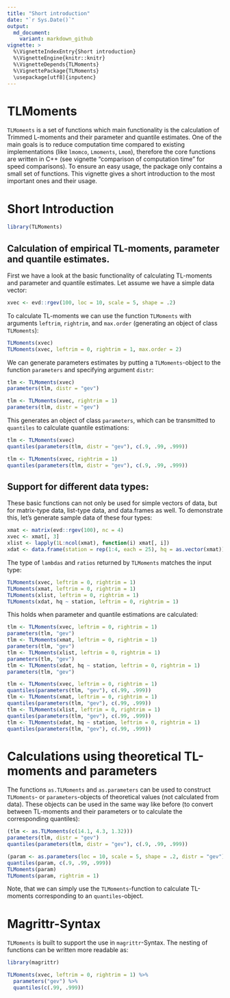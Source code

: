 ```yaml
---
title: "Short introduction"
date: "`r Sys.Date()`"
output:
  md_document:
    variant: markdown_github
vignette: >
  %\VignetteIndexEntry{Short introduction}
  %\VignetteEngine{knitr::knitr}
  %\VignetteDepends{TLMoments}
  %\VignettePackage{TLMoments}
  \usepackage[utf8]{inputenc}	
---
```


# TLMoments

`TLMoments` is a set of functions which main functionality is the calculation of Trimmed L-moments and their parameter and quantile estimates. One of the main goals is to reduce computation time compared to existing implementations (like `lmomco`, `Lmoments`, `Lmom`), therefore the core functions are written in C++ (see vignette "comparison of computation time" for speed comparisons). To ensure an easy usage, the package only contains a small set of functions. This vignette gives a short introduction to the most important ones and their usage. 

# Short Introduction

```r
library(TLMoments)
```

## Calculation of empirical TL-moments, parameter and quantile estimates. 

First we have a look at the basic functionality of calculating TL-moments and parameter and quantile estimates. Let assume we have a simple data vector:
```r
xvec <- evd::rgev(100, loc = 10, scale = 5, shape = .2)
```

To calculate TL-moments we can use the function `TLMoments` with arguments `leftrim`, `rightrim`, and `max.order` (generating an object of class `TLMoments`): 
```r
TLMoments(xvec)
TLMoments(xvec, leftrim = 0, rightrim = 1, max.order = 2)
```

We can generate parameters estimates by putting a `TLMoments`-object to the function `parameters` and specifying argument `distr`: 
```r
tlm <- TLMoments(xvec)
parameters(tlm, distr = "gev")

tlm <- TLMoments(xvec, rightrim = 1)
parameters(tlm, distr = "gev")
```

This generates an object of class `parameters`, which can be transmitted to `quantiles` to calculate quantile estimations: 
```r
tlm <- TLMoments(xvec)
quantiles(parameters(tlm, distr = "gev"), c(.9, .99, .999))

tlm <- TLMoments(xvec, rightrim = 1)
quantiles(parameters(tlm, distr = "gev"), c(.9, .99, .999))
```


## Support for different data types: 

These basic functions can not only be used for simple vectors of data, but for matrix-type data, list-type data, and data.frames as well. To demonstrate this, let's generate sample data of these four types: 
```r
xmat <- matrix(evd::rgev(100), nc = 4)
xvec <- xmat[, 3]
xlist <- lapply(1L:ncol(xmat), function(i) xmat[, i])
xdat <- data.frame(station = rep(1:4, each = 25), hq = as.vector(xmat))
```

The type of `lambdas` and `ratios` returned by `TLMoments` matches the input type: 
```r
TLMoments(xvec, leftrim = 0, rightrim = 1)
TLMoments(xmat, leftrim = 0, rightrim = 1)
TLMoments(xlist, leftrim = 0, rightrim = 1)
TLMoments(xdat, hq ~ station, leftrim = 0, rightrim = 1)
```

This holds when parameter and quantile estimations are calculated: 
```r
tlm <- TLMoments(xvec, leftrim = 0, rightrim = 1)
parameters(tlm, "gev")
tlm <- TLMoments(xmat, leftrim = 0, rightrim = 1)
parameters(tlm, "gev")
tlm <- TLMoments(xlist, leftrim = 0, rightrim = 1)
parameters(tlm, "gev")
tlm <- TLMoments(xdat, hq ~ station, leftrim = 0, rightrim = 1)
parameters(tlm, "gev")

tlm <- TLMoments(xvec, leftrim = 0, rightrim = 1)
quantiles(parameters(tlm, "gev"), c(.99, .999))
tlm <- TLMoments(xmat, leftrim = 0, rightrim = 1)
quantiles(parameters(tlm, "gev"), c(.99, .999))
tlm <- TLMoments(xlist, leftrim = 0, rightrim = 1)
quantiles(parameters(tlm, "gev"), c(.99, .999))
tlm <- TLMoments(xdat, hq ~ station, leftrim = 0, rightrim = 1)
quantiles(parameters(tlm, "gev"), c(.99, .999))
```

# Calculations using theoretical TL-moments and parameters

The functions `as.TLMoments` and `as.parameters` can be used to construct `TLMoments`- or `parameters`-objects of theoretical values (not calculated from data). These objects can be used in the same way like before (to convert between TL-moments and their parameters or to calculate the corresponding quantiles): 
```r
(tlm <- as.TLMoments(c(14.1, 4.3, 1.32)))
parameters(tlm, distr = "gev")
quantiles(parameters(tlm, distr = "gev"), c(.9, .99, .999))

(param <- as.parameters(loc = 10, scale = 5, shape = .2, distr = "gev"))
quantiles(param, c(.9, .99, .999))
TLMoments(param)
TLMoments(param, rightrim = 1)
```

Note, that we can simply use the `TLMoments`-function to calculate TL-moments corresponding to an `quantiles`-object. 

# Magrittr-Syntax

`TLMoments` is built to support the use in `magrittr`-Syntax. The nesting of functions can be written more readable as: 
```r
library(magrittr)

TLMoments(xvec, leftrim = 0, rightrim = 1) %>% 
  parameters("gev") %>% 
  quantiles(c(.99, .999))
```
